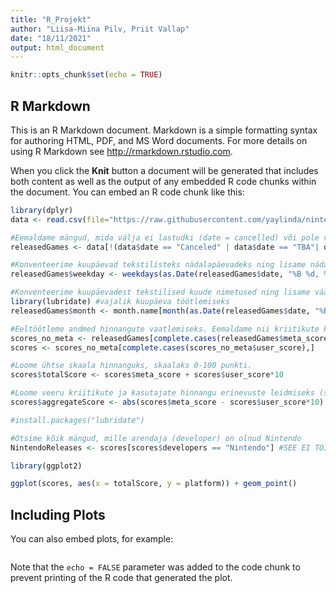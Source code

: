 ```yaml
---
title: "R_Projekt"
author: "Liisa-Miina Pilv, Priit Vallap"
date: "18/11/2021"
output: html_document
---
```


```r
knitr::opts_chunk$set(echo = TRUE)
```

## R Markdown

This is an R Markdown document. Markdown is a simple formatting syntax for authoring HTML, PDF, and MS Word documents. For more details on using R Markdown see <http://rmarkdown.rstudio.com>.

When you click the **Knit** button a document will be generated that includes both content as well as the output of any embedded R code chunks within the document. You can embed an R code chunk like this:

```r
library(dplyr)
data <- read.csv(file="https://raw.githubusercontent.com/yaylinda/nintendo-games-ratings/master/data.csv", header=T)

#Eemaldame mängud, mida välja ei lastudki (date = cancelled) või pole veel välja lastud (TBA):
releasedGames <- data[!(data$date == "Canceled" | data$date == "TBA"| data$date == "TBA 2010"| data$date == "TBA 2011"),]

#Konventeerime kuupäevad tekstilisteks nädalapäevadeks ning lisame nädalapäevad eraldi tulbana tabelisse.
releasedGames$weekday <- weekdays(as.Date(releasedGames$date, "%B %d, %Y"))

#Konventeerime kuupäevadest tekstilised kuude nimetused ning lisame väärtused eraldi tulbana tabelisse
library(lubridate) #vajalik kuupäeva töötlemiseks
releasedGames$month <- month.name[month(as.Date(releasedGames$date, "%B %d, %Y"))]

#Eeltöötleme andmed hinnangute vaatlemiseks. Eemaldame nii kriitikute kui ka mängijate hinnangute tühjad väljas
scores_no_meta <- releasedGames[complete.cases(releasedGames$meta_score),]
scores <- scores_no_meta[complete.cases(scores_no_meta$user_score),]

#Loome ühtse skaala hinnanguks, skaalaks 0-100 punkti.
scores$totalScore <- scores$meta_score + scores$user_score*10

#Loome veeru kriitikute ja kasutajate hinnangu erinevuste leidmiseks (skaalal 0-100 punkti)
scores$aggregateScore <- abs(scores$meta_score - scores$user_score*10)

#install.packages("lubridate")

#Otsime kõik mängud, mille arendaja (developer) on olnud Nintendo
NintendoReleases <- scores[scores$developers == "Nintendo"] #SEE EI TOIMI PRAEGU

library(ggplot2)

ggplot(scores, aes(x = totalScore, y = platform)) + geom_point()


```

## Including Plots

You can also embed plots, for example:

```r

```

Note that the `echo = FALSE` parameter was added to the code chunk to prevent printing of the R code that generated the plot.
